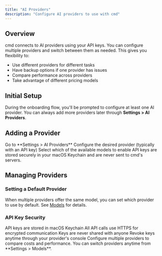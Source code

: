 ```yaml
---
title: "AI Providers"
description: "Configure AI providers to use with cmd"
---
```


## Overview

cmd connects to AI providers using your API keys. You can configure multiple providers and switch between them as needed. This gives you flexibility to:

- Use different providers for different tasks
- Have backup options if one provider has issues
- Compare performance across providers
- Take advantage of different pricing models

## Initial Setup

During the onboarding flow, you'll be prompted to configure at least one AI provider. You can always add more providers later through **Settings > AI Providers**.


## Adding a Provider

<Steps>
  <Step title="Open AI Providers Settings">
    Go to **Settings > AI Providers**
  </Step>

  <Step title="Add New Provider">
    Configure the desired provider (typically with an API key)
  </Step>

  <Step title="Save">
    Select which of the available models to enable
  </Step>
</Steps>

<Info>
  API keys are stored securely in your macOS Keychain and are never sent to cmd's servers.
</Info>

## Managing Providers


### Setting a Default Provider

When multiple providers offer the same model, you can set which provider to use by default. See [Models](/pages/models) for details.

### API Key Security

<CardGroup cols={2}>
  <Card title="Secure Storage" icon="lock">
    API keys are stored in macOS Keychain
  </Card>
  <Card title="Encrypted Transmission" icon="shield">
    All API calls use HTTPS for encrypted communication
  </Card>
  <Card title="No Key Sharing" icon="eye-slash">
    Keys are never shared with anyone
  </Card>
  <Card title="Easy Revocation" icon="rotate">
    Revoke keys anytime through your provider's console
  </Card>
</CardGroup>

<Tip>
  Configure multiple providers to compare costs and performance. You can switch providers anytime from **Settings > Models**.
</Tip>
